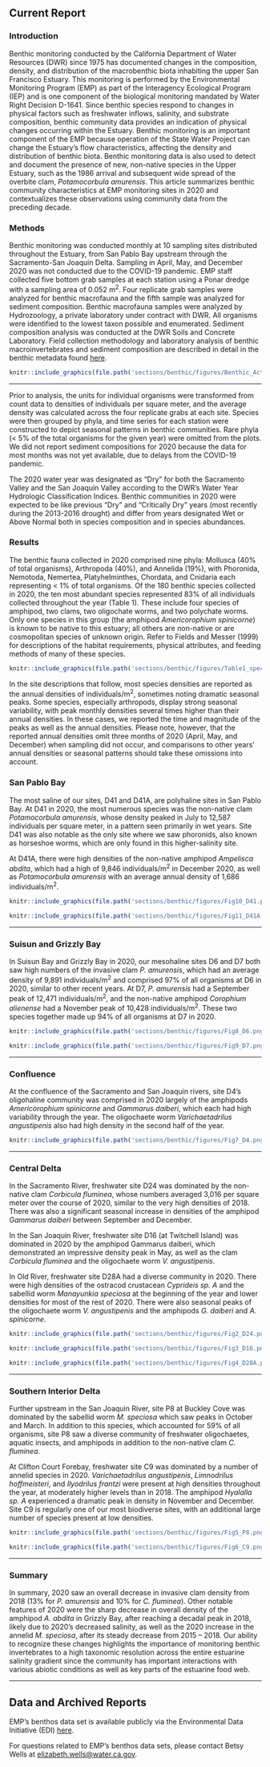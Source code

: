 ## Current Report {#benthic-report}

### Introduction

Benthic monitoring conducted by the California Department of Water Resources (DWR) since 1975 has documented changes in the composition, density, and distribution of the macrobenthic biota inhabiting the upper San Francisco Estuary. This monitoring is performed by the Environmental Monitoring Program (EMP) as part of the Interagency Ecological Program (IEP) and is one component of the biological monitoring mandated by Water Right Decision D-1641. Since benthic species respond to changes in physical factors such as freshwater inflows, salinity, and substrate composition, benthic community data provides an indication of physical changes occurring within the Estuary. Benthic monitoring is an important component of the EMP because operation of the State Water Project can change the Estuary's flow characteristics, affecting the density and distribution of benthic biota. Benthic monitoring data is also used to detect and document the presence of new, non-native species in the Upper Estuary, such as the 1986 arrival and subsequent wide spread of the overbite clam, <i>Potamocorbula amurensis</i>. This article summarizes benthic community characteristics at EMP monitoring sites in 2020 and contextualizes these observations using community data from the preceding decade.

### Methods

Benthic monitoring was conducted monthly at 10 sampling sites distributed throughout the Estuary, from San Pablo Bay upstream through the Sacramento-San Joaquin Delta. Sampling in April, May, and December 2020 was not conducted due to the COVID-19 pandemic. EMP staff collected five bottom grab samples at each station using a Ponar dredge with a sampling area of 0.052 m^2^. Four replicate grab samples were analyzed for benthic macrofauna and the fifth sample was analyzed for sediment composition. Benthic macrofauna samples were analyzed by Hydrozoology, a private laboratory under contract with DWR. All organisms were identified to the lowest taxon possible and enumerated. Sediment composition analysis was conducted at the DWR Soils and Concrete Laboratory. Field collection methodology and laboratory analysis of benthic macroinvertebrates and sediment composition are described in detail in the benthic metadata found [here](https://emp-des.github.io/emp-reports/benthic-meta.html).

```r
knitr::include_graphics(file.path('sections/benthic/figures/Benthic_Active_Map.png'))
```

------------------------------------------------------------------------

Prior to analysis, the units for individual organisms were transformed from count data to densities of individuals per square meter, and the average density was calculated across the four replicate grabs at each site. Species were then grouped by phyla, and time series for each station were constructed to depict seasonal patterns in benthic communities. Rare phyla (\< 5% of the total organisms for the given year) were omitted from the plots. We did not report sediment compositions for 2020 because the data for most months was not yet available, due to delays from the COVID-19 pandemic.

The 2020 water year was designated as "Dry" for both the Sacramento Valley and the San Joaquin Valley according to the DWR's Water Year Hydrologic Classification Indices. Benthic communities in 2020 were expected to be like previous "Dry" and "Critically Dry" years (most recently during the 2013-2016 drought) and differ from years designated Wet or Above Normal both in species composition and in species abundances.

### Results

The benthic fauna collected in 2020 comprised nine phyla: Mollusca (40% of total organisms), Arthropoda (40%), and Annelida (19%), with Phoronida, Nemotoda, Nemertea, Platyhelminthes, Chordata, and Cnidaria each representing \< 1% of total organisms. Of the 180 benthic species collected in 2020, the ten most abundant species represented 83% of all individuals collected throughout the year (Table 1). These include four species of amphipod, two clams, two oligochate worms, and two polychate worms. Only one species in this group (the amphipod <i>Americorophium spinicorne</i>) is known to be native to this estuary; all others are non-native or are cosmopolitan species of unknown origin. Refer to Fields and Messer (1999) for descriptions of the habitat requirements, physical attributes, and feeding methods of many of these species.

```r
knitr::include_graphics(file.path('sections/benthic/figures/Table1_species_list.png'))
```

In the site descriptions that follow, most species densities are reported as the annual densities of individuals/m^2^, sometimes noting dramatic seasonal peaks. Some species, especially arthropods, display strong seasonal variability, with peak monthly densities several times higher than their annual densities. In these cases, we reported the time and magnitude of the peaks as well as the annual densities. Please note, however, that the reported annual densities omit three months of 2020 (April, May, and December) when sampling did not occur, and comparisons to other years' annual densities or seasonal patterns should take these omissions into account.

### San Pablo Bay

The most saline of our sites, D41 and D41A, are polyhaline sites in San Pablo Bay. At D41 in 2020, the most numerous species was the non-native clam <i>Potamocorbula amurensis</i>, whose density peaked in July to 12,587 individuals per square meter, in a pattern seen primarily in wet years. Site D41 was also notable as the only site where we saw phoronids, also known as horseshoe worms, which are only found in this higher-salinity site.

At D41A, there were high densities of the non-native amphipod <i>Ampelisca abdita</i>, which had a high of 9,846 individuals/m^2^ in December 2020, as well as <i>Potamocorbula amurensis</i> with an average annual density of 1,686 individuals/m^2^.

```r
knitr::include_graphics(file.path('sections/benthic/figures/Fig10_D41.png'))
```

```r
knitr::include_graphics(file.path('sections/benthic/figures/Fig11_D41A.png'))
```

------------------------------------------------------------------------

### Suisun and Grizzly Bay

In Suisun Bay and Grizzly Bay in 2020, our mesohaline sites D6 and D7 both saw high numbers of the invasive clam <i>P. amurensis</i>, which had an average density of 9,891 individuals/m^2^ and comprised 97% of all organisms at D6 in 2020, similar to other recent years. At D7, <i>P. amurensis</i> had a September peak of 12,471 individuals/m^2^, and the non-native amphipod <i>Corophium alienense</i> had a November peak of 10,428 individuals/m^2^. These two species together made up 94% of all organisms at D7 in 2020.

```r
knitr::include_graphics(file.path('sections/benthic/figures/Fig8_D6.png'))
```

```r
knitr::include_graphics(file.path('sections/benthic/figures/Fig9_D7.png'))
```

------------------------------------------------------------------------

### Confluence

At the confluence of the Sacramento and San Joaquin rivers, site D4's oligohaline community was comprised in 2020 largely of the amphipods <i>Americorophium spinicorne</i> and <i>Gammarus daiberi</i>, which each had high variability through the year. The oligochaete worm <i>Varichaetadrilus angustipenis</i> also had high density in the second half of the year.

```r
knitr::include_graphics(file.path('sections/benthic/figures/Fig7_D4.png'))
```

------------------------------------------------------------------------

### Central Delta

In the Sacramento River, freshwater site D24 was dominated by the non-native clam <i>Corbicula fluminea</i>, whose numbers averaged 3,016 per square meter over the course of 2020, similar to the very high densities of 2018. There was also a significant seasonal increase in densities of the amphipod <i>Gammarus daiberi</i> between September and December.

In the San Joaquin River, freshwater site D16 (at Twitchell Island) was dominated in 2020 by the amphipod </i>Gammarus daiberi</i>, which demonstrated an impressive density peak in May, as well as the clam <i>Corbicula fluminea</i> and the oligochaete worm <i>V. angustipenis</i>.

In Old River, freshwater site D28A had a diverse community in 2020. There were high densities of the ostracod crustacean <i>Cyprideis sp. A</i> and the sabellid worm <i>Manayunkia speciosa</i> at the beginning of the year and lower densities for most of the rest of 2020. There were also seasonal peaks of the oligochaete worm <i>V. angustipenis</i> and the amphipods <i>G. daiberi</i> and <i>A. spinicorne</i>.

```r
knitr::include_graphics(file.path('sections/benthic/figures/Fig2_D24.png'))
```

```r
knitr::include_graphics(file.path('sections/benthic/figures/Fig3_D16.png'))
```

```r
knitr::include_graphics(file.path('sections/benthic/figures/Fig4_D28A.png'))
```

------------------------------------------------------------------------

### Southern Interior Delta

Further upstream in the San Joaquin River, site P8 at Buckley Cove was dominated by the sabellid worm <i>M. speciosa</i> which saw peaks in October and March. In addition to this species, which accounted for 59% of all organisms, site P8 saw a diverse community of freshwater oligochaetes, aquatic insects, and amphipods in addition to the non-native clam <i>C. fluminea</i>.

At Clifton Court Forebay, freshwater site C9 was dominated by a number of annelid species in 2020. <i>Varichaetadrilus angustipenis</i>, <i>Limnodrilus hoffmeisteri</i>, and <i>Ilyodrilus frantzi</i> were present at high densities throughout the year, at moderately higher levels than in 2018. The amphipod <i>Hyalalla sp. A</i> experienced a dramatic peak in density in November and December. Site C9 is regularly one of our most biodiverse sites, with an additional large number of species present at low densities.

```r
knitr::include_graphics(file.path('sections/benthic/figures/Fig5_P8.png'))
```

```r
knitr::include_graphics(file.path('sections/benthic/figures/Fig6_C9.png'))
```

------------------------------------------------------------------------

### Summary

In summary, 2020 saw an overall decrease in invasive clam density from 2018 (13% for <i>P. amurensis</i> and 10% for <i>C. fluminea</i>). Other notable features of 2020 were the sharp decrease in overall density of the amphipod <i>A. abdita</i> in Grizzly Bay, after reaching a decadal peak in 2018, likely due to 2020's decreased salinity, as well as the 2020 increase in the annelid <i>M. speciosa</i>, after its steady decrease from 2015 -- 2018. Our ability to recognize these changes highlights the importance of monitoring benthic invertebrates to a high taxonomic resolution across the entire estuarine salinity gradient since the community has important interactions with various abiotic conditions as well as key parts of the estuarine food web.

------------------------------------------------------------------------

## Data and Archived Reports

EMP's benthos data set is available publicly via the Environmental Data Initiative (EDI) [here](https://portal.edirepository.org/nis/mapbrowse?scope=edi&identifier=458&revision=7).

For questions related to EMP's benthos data sets, please contact Betsy Wells at [elizabeth.wells\@water.ca.gov](mailto:elizabeth.wells@water.ca.gov){.email}.
